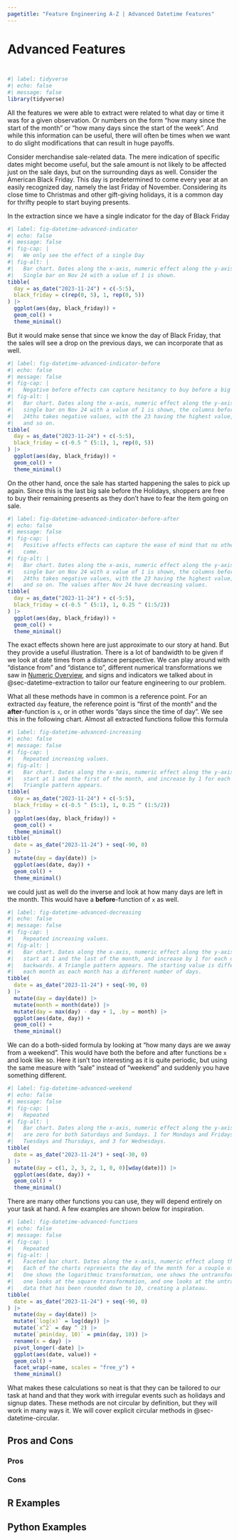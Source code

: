 ```yaml
---
pagetitle: "Feature Engineering A-Z | Advanced Datetime Features"
---
```


# Advanced Features {#sec-datetime-advanced}

::: {style="visibility: hidden; height: 0px;"}
## Advanced Features
:::

```r
#| label: tidyverse
#| echo: false
#| message: false
library(tidyverse)
```

All the features we were able to extract were related to what day or time it was for a given observation.
Or numbers on the form "how many since the start of the month" or "how many days since the start of the week".
And while this information can be useful, there will often be times when we want to do slight modifications that can result in huge payoffs.

Consider merchandise sale-related data.
The mere indication of specific dates might become useful, but the sale amount is not likely to be affected just on the sale days, but on the surrounding days as well.
Consider the American Black Friday.
This day is predetermined to come every year at an easily recognized day, namely the last Friday of November.
Considering its close time to Christmas and other gift-giving holidays, it is a common day for thrifty people to start buying presents.

In the extraction since we have a single indicator for the day of Black Friday

```r
#| label: fig-datetime-advanced-indicator
#| echo: false
#| message: false
#| fig-cap: |
#|   We only see the effect of a single Day
#| fig-alt: |
#|   Bar chart. Dates along the x-axis, numeric effect along the y-axis. A
#|   Single bar on Nov 24 with a value of 1 is shown.
tibble(
  day = as_date("2023-11-24") + c(-5:5),
  black_friday = c(rep(0, 5), 1, rep(0, 5))
) |>
  ggplot(aes(day, black_friday)) +
  geom_col() +
  theme_minimal()
```

But it would make sense that since we know the day of Black Friday, that the sales will see a drop on the previous days, we can incorporate that as well.

```r
#| label: fig-datetime-advanced-indicator-before
#| echo: false
#| message: false
#| fig-cap: |
#|   Negative before effects can capture hesitancy to buy before a big sale.
#| fig-alt: |
#|   Bar chart. Dates along the x-axis, numeric effect along the y-axis. A
#|   single bar on Nov 24 with a value of 1 is shown, the columns before the 
#|   24ths takes negative values, with the 23 having the highest value, 22 less
#|   and so on.
tibble(
  day = as_date("2023-11-24") + c(-5:5),
  black_friday = c(-0.5 ^ (5:1), 1, rep(0, 5))
) |>
  ggplot(aes(day, black_friday)) +
  geom_col() +
  theme_minimal()
```

On the other hand, once the sale has started happening the sales to pick up again.
Since this is the last big sale before the Holidays, shoppers are free to buy their remaining presents as they don't have to fear the item going on sale.

```r
#| label: fig-datetime-advanced-indicator-before-after
#| echo: false
#| message: false
#| fig-cap: |
#|   Positive affects effects can capture the ease of mind that no other sale will
#|   come.
#| fig-alt: |
#|   Bar chart. Dates along the x-axis, numeric effect along the y-axis. A
#|   single bar on Nov 24 with a value of 1 is shown, the columns before the 
#|   24ths takes negative values, with the 23 having the highest value, 22 less
#|   and so on. The values after Nov 24 have decreasing values. 
tibble(
  day = as_date("2023-11-24") + c(-5:5),
  black_friday = c(-0.5 ^ (5:1), 1, 0.25 ^ (1:5/2))
) |>
  ggplot(aes(day, black_friday)) +
  geom_col() +
  theme_minimal()
```

The exact effects shown here are just approximate to our story at hand.
But they provide a useful illustration.
There is a lot of bandwidth to be given if we look at date times from a distance perspective.
We can play around with "distance from" and "distance to", different numerical transformations we saw in [Numeric Overview](numeric), and signs and indicators we talked about in @sec-datetime-extraction to tailor our feature engineering to our problem.

What all these methods have in common is a reference point.
For an extracted `day` feature, the reference point is "first of the month" and the **after**-function is `x`, or in other words "days since the time of day".
We see this in the following chart.
Almost all extracted functions follow this formula

```r
#| label: fig-datetime-advanced-increasing
#| echo: false
#| message: false
#| fig-cap: |
#|   Repeated increasing values.
#| fig-alt: |
#|   Bar chart. Dates along the x-axis, numeric effect along the y-axis. Values
#|   start at 1 and the first of the month, and increase by 1 for each day. A
#|   Triangle pattern appears.
tibble(
  day = as_date("2023-11-24") + c(-5:5),
  black_friday = c(-0.5 ^ (5:1), 1, 0.25 ^ (1:5/2))
) |>
  ggplot(aes(day, black_friday)) +
  geom_col() +
  theme_minimal()
tibble(
  date = as_date("2023-11-24") + seq(-90, 0)
) |>
  mutate(day = day(date)) |>
  ggplot(aes(date, day)) +
  geom_col() +
  theme_minimal()
```

we could just as well do the inverse and look at how many days are left in the month.
This would have a **before**-function of `x` as well.

```r
#| label: fig-datetime-advanced-decreasing
#| echo: false
#| message: false
#| fig-cap: |
#|   Repeated increasing values.
#| fig-alt: |
#|   Bar chart. Dates along the x-axis, numeric effect along the y-axis. Values
#|   start at 1 and the last of the month, and increase by 1 for each day going 
#|   backwards. A Triangle pattern appears. The starting value is different for
#|   each month as each month has a different number of days.
tibble(
  date = as_date("2023-11-24") + seq(-90, 0)
) |>
  mutate(day = day(date)) |>
  mutate(month = month(date)) |>
  mutate(day = max(day) - day + 1, .by = month) |>
  ggplot(aes(date, day)) +
  geom_col() +
  theme_minimal()
```

We can do a both-sided formula by looking at "how many days are we away from a weekend".
This would have both the before and after functions be `x` and look like so.
Here it isn't too interesting as it is quite periodic, but using the same measure with "sale" instead of "weekend" and suddenly you have something different.

```r
#| label: fig-datetime-advanced-weekend
#| echo: false
#| message: false
#| fig-cap: |
#|   Repeated 
#| fig-alt: |
#|   Bar chart. Dates along the x-axis, numeric effect along the y-axis. Values
#|   are zero for both Saturdays and Sundays. 1 for Mondays and Fridays, 2 for
#|   Tuesdays and Thursdays, and 3 for Wednesdays.
tibble(
  date = as_date("2023-11-24") + seq(-30, 0)
) |>
  mutate(day = c(1, 2, 3, 2, 1, 0, 0)[wday(date)]) |>
  ggplot(aes(date, day)) +
  geom_col() +
  theme_minimal()
```

There are many other functions you can use, they will depend entirely on your task at hand.
A few examples are shown below for inspiration.

```r
#| label: fig-datetime-advanced-functions
#| echo: false
#| message: false
#| fig-cap: |
#|   Repeated 
#| fig-alt: |
#|   Faceted bar chart. Dates along the x-axis, numeric effect along the y-axis.
#|   Each of the charts represents the day of the month for a couple of months.
#|   One shows the logarithmic transformation, one shows the untransformed data
#|   one looks at the square transformation, and one looks at the untransformed
#|   data that has been rounded down to 10, creating a plateau.
tibble(
  date = as_date("2023-11-24") + seq(-90, 0)
) |>
  mutate(day = day(date)) |>
  mutate(`log(x)` = log(day)) |>
  mutate(`x^2` = day ^ 2) |>
  mutate(`pmin(day, 10)` = pmin(day, 10)) |>
  rename(x = day) |>
  pivot_longer(-date) |>
  ggplot(aes(date, value)) +
  geom_col() +
  facet_wrap(~name, scales = "free_y") +
  theme_minimal() 
```

What makes these calculations so neat is that they can be tailored to our task at hand and that they work with irregular events such as holidays and signup dates.
These methods are not circular by definition, but they will work in many ways it.
We will cover explicit circular methods in @sec-datetime-circular.

## Pros and Cons

### Pros

### Cons

## R Examples

## Python Examples

